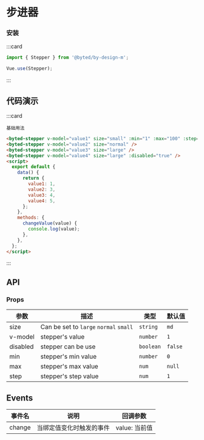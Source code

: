 # 步进器

### 安装

:::card

```javascript
import { Stepper } from '@byted/by-design-m';

Vue.use(Stepper);
```

:::

## 代码演示

:::card

```topic
基础用法
```

```html
<byted-stepper v-model="value1" size="small" :min="1" :max="100" :step="10" />
<byted-stepper v-model="value2" size="normal" />
<byted-stepper v-model="value3" size="large" />
<byted-stepper v-model="value4" size="large" :disabled="true" />
<script>
  export default {
    data() {
      return {
        value1: 1,
        value2: 3,
        value3: 4,
        value4: 5,
      };
    },
    methods: {
      changeValue(value) {
        console.log(value);
      },
    },
  };
</script>
```

:::

## API

### Props

| 参数     | 描述                                   | 类型      | 默认值  |
| -------- | -------------------------------------- | --------- | ------- |
| size     | Can be set to `large` `normal` `small` | `string`  | `md`    |
| v-model  | stepper's value                        | `number`  | `1`     |
| disabled | stepper can be use                     | `boolean` | `false` |
| min      | stepper's min value                    | `number`  | `0`     |
| max      | stepper's max value                    | `num`     | `null`  |
| step     | stepper's step value                   | `num`     | `1`     |

## Events

| 事件名 | 说明                     | 回调参数      |
| ------ | ------------------------ | ------------- |
| change | 当绑定值变化时触发的事件 | value: 当前值 |

